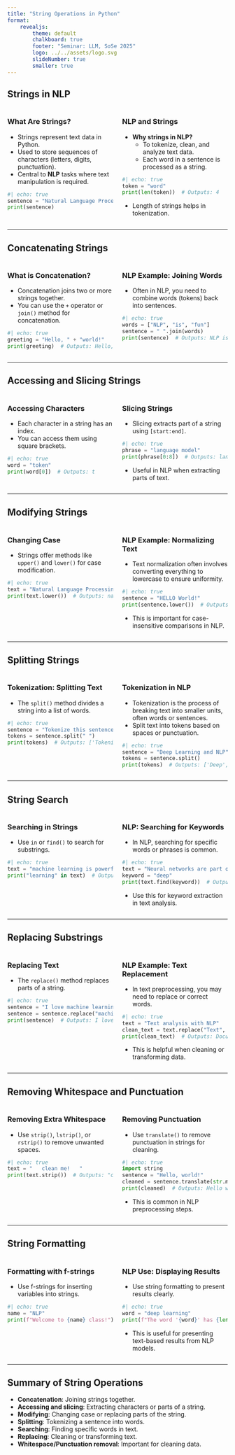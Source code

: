 ```yaml
---
title: "String Operations in Python"
format: 
    revealjs:
        theme: default
        chalkboard: true
        footer: "Seminar: LLM, SoSe 2025"
        logo: ../../assets/logo.svg
        slideNumber: true
        smaller: true
---
```


## Strings in NLP

:::{.columns}
::: {.column width="50%"}
### What Are Strings?
- Strings represent text data in Python.
- Used to store sequences of characters (letters, digits, punctuation).
- Central to **NLP** tasks where text manipulation is required.

```python
#| echo: true
sentence = "Natural Language Processing"
print(sentence)
```

:::
::: {.column width="50%" .fragment}
### NLP and Strings
- **Why strings in NLP?**
  - To tokenize, clean, and analyze text data.
  - Each word in a sentence is processed as a string.

```python
#| echo: true
token = "word"
print(len(token))  # Outputs: 4
```
- Length of strings helps in tokenization.
:::
:::

---

## Concatenating Strings

:::{.columns}
::: {.column width="50%"}
### What is Concatenation?
- Concatenation joins two or more strings together.
- You can use the `+` operator or `join()` method for concatenation.

```python
#| echo: true
greeting = "Hello, " + "world!"
print(greeting)  # Outputs: Hello, world!
```

:::
::: {.column width="50%" .fragment}
### NLP Example: Joining Words
- Often in NLP, you need to combine words (tokens) back into sentences.

```python
#| echo: true
words = ["NLP", "is", "fun"]
sentence = " ".join(words)
print(sentence)  # Outputs: NLP is fun
```
:::
:::

---

## Accessing and Slicing Strings

:::{.columns}
::: {.column width="50%"}
### Accessing Characters
- Each character in a string has an index.
- You can access them using square brackets.

```python
#| echo: true
word = "token"
print(word[0])  # Outputs: t
```
:::
::: {.column width="50%" .fragment}
### Slicing Strings
- Slicing extracts part of a string using `[start:end]`.

```python
#| echo: true
phrase = "language model"
print(phrase[0:8])  # Outputs: language
```

- Useful in NLP when extracting parts of text.
:::
:::

---

## Modifying Strings

:::{.columns}
::: {.column width="50%"}
### Changing Case
- Strings offer methods like `upper()` and `lower()` for case modification.

```python
#| echo: true
text = "Natural Language Processing"
print(text.lower())  # Outputs: natural language processing
```

:::
::: {.column width="50%" .fragment}
### NLP Example: Normalizing Text
- Text normalization often involves converting everything to lowercase to ensure uniformity.

```python
#| echo: true
sentence = "HELLO World!"
print(sentence.lower())  # Outputs: hello world!
```

- This is important for case-insensitive comparisons in NLP.
:::
:::

---

## Splitting Strings

:::{.columns}
::: {.column width="50%"}
### Tokenization: Splitting Text
- The `split()` method divides a string into a list of words.

```python
#| echo: true
sentence = "Tokenize this sentence."
tokens = sentence.split(" ")
print(tokens)  # Outputs: ['Tokenize', 'this', 'sentence.']
```
:::
::: {.column width="50%" .fragment}
### Tokenization in NLP
- Tokenization is the process of breaking text into smaller units, often words or sentences.
- Split text into tokens based on spaces or punctuation.

```python
#| echo: true
sentence = "Deep Learning and NLP"
tokens = sentence.split()
print(tokens)  # Outputs: ['Deep', 'Learning', 'and', 'NLP']
```
:::
:::

---

## String Search

:::{.columns}
::: {.column width="50%"}
### Searching in Strings
- Use `in` or `find()` to search for substrings.

```python
#| echo: true
text = "machine learning is powerful"
print("learning" in text)  # Outputs: True
```
:::
::: {.column width="50%" .fragment}
### NLP: Searching for Keywords
- In NLP, searching for specific words or phrases is common.

```python
#| echo: true
text = "Neural networks are part of deep learning"
keyword = "deep"
print(text.find(keyword))  # Outputs: 27 (index position)
```

- Use this for keyword extraction in text analysis.
:::
:::

---

## Replacing Substrings

:::{.columns}
::: {.column width="50%"}
### Replacing Text
- The `replace()` method replaces parts of a string.

```python
#| echo: true
sentence = "I love machine learning"
sentence = sentence.replace("machine", "deep")
print(sentence)  # Outputs: I love deep learning
```
:::
::: {.column width="50%" .fragment}
### NLP Example: Text Replacement
- In text preprocessing, you may need to replace or correct words.

```python
#| echo: true
text = "Text analysis with NLP"
clean_text = text.replace("Text", "Document")
print(clean_text)  # Outputs: Document analysis with NLP
```

- This is helpful when cleaning or transforming data.
:::
:::

---

## Removing Whitespace and Punctuation

:::{.columns}
::: {.column width="50%"}
### Removing Extra Whitespace
- Use `strip()`, `lstrip()`, or `rstrip()` to remove unwanted spaces.

```python
#| echo: true
text = "   clean me!   "
print(text.strip())  # Outputs: "clean me!"
```
:::
::: {.column width="50%" .fragment}
### Removing Punctuation
- Use `translate()` to remove punctuation in strings for cleaning.

```python
#| echo: true
import string
sentence = "Hello, world!"
cleaned = sentence.translate(str.maketrans('', '', string.punctuation))
print(cleaned)  # Outputs: Hello world
```

- This is common in NLP preprocessing steps.
:::
:::

---

## String Formatting

:::{.columns}
::: {.column width="50%"}
### Formatting with f-strings
- Use f-strings for inserting variables into strings.

```python
#| echo: true
name = "NLP"
print(f"Welcome to {name} class!")  # Outputs: Welcome to NLP class!
```
:::
::: {.column width="50%" .fragment}
### NLP Use: Displaying Results
- Use string formatting to present results clearly.

```python
#| echo: true
word = "deep learning"
print(f"The word '{word}' has {len(word)} characters.")
```

- This is useful for presenting text-based results from NLP models.
:::
:::

---

## Summary of String Operations

- **Concatenation**: Joining strings together.
- **Accessing and slicing**: Extracting characters or parts of a string.
- **Modifying**: Changing case or replacing parts of the string.
- **Splitting**: Tokenizing a sentence into words.
- **Searching**: Finding specific words in text.
- **Replacing**: Cleaning or transforming text.
- **Whitespace/Punctuation removal**: Important for cleaning data.
